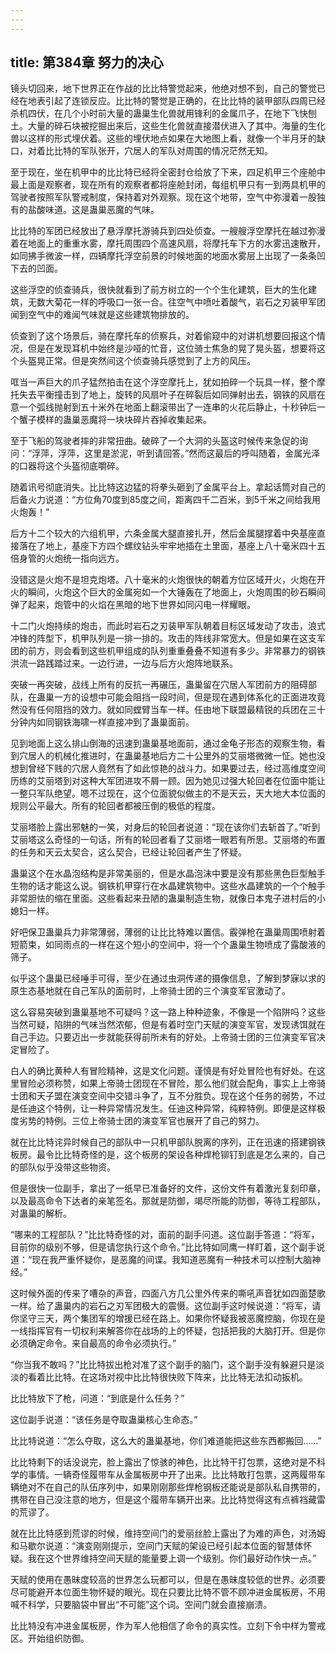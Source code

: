 ```yaml
---
---
---
```

title: 第384章 努力的决心
---



镜头切回来，地下世界正在作战的比比特警觉起来，他绝对想不到，自己的警觉已经在地表引起了连锁反应。比比特的警觉是正确的，在比比特的装甲部队四周已经杀机四伏，在几个小时前大量的蛊巢生化兽就用锋利的金属爪子，在地下飞快刨土。大量的碎石块被挖掘出来后，这些生化兽就直接潜伏进入了其中。海量的生化兽以这样的形式埋伏着。这些的埋伏地点如果在大地图上看，就像一个半月牙的缺口，对着比比特的军队张开，穴居人的军队对周围的情况茫然无知。

至于现在，坐在机甲中的比比特已经将全密封仓给放了下来，四足机甲三个座舱中最上面是观察者，现在所有的观察者都将座舱封闭，每组机甲只有一到两具机甲的驾驶者按照军队警戒制度，保持着对外观察。现在这个地带，空气中弥漫着一股独有的盐酸味道。这是蛊巢恶魔的气味。

比比特的军团已经放出了悬浮摩托游骑兵到四处侦查。一艘艘浮空摩托在越过弥漫着在地面上的重重水雾，摩托周围四个高速风扇，将摩托车下方的水雾迅速散开，如同拂手微波一样，四辆摩托浮空前景的时候地面的地面水雾层上出现了一条条凹下去的凹面。

这些浮空的侦查骑兵，很快就看到了前方树立的一个个生化建筑，巨大的生化建筑，无数大菊花一样的呼吸口一张一合。往空气中喷吐着酸气，岩石之刃装甲军团闻到空气中的难闻气味就是这些建筑物排放的。

侦查到了这个场景后，骑在摩托车的侦察兵，对着偷窥中的对讲机想要回报这个情况，但是在发现耳机中始终是沙哑的忙音，这位骑士焦急的晃了晃头盔，想要将这个头盔晃正常。但是突然间这个侦查骑兵感觉到了上方的风压。

哐当一声巨大的爪子猛然拍击在这个浮空摩托上，犹如拍碎一个玩具一样，整个摩托失去平衡撞击到了地上，旋转的风扇叶子在碎裂后如同弹射出去，钢铁的风扇在意一个弧线抛射到五十米外在地面上翻滚带出了一连串的火花后静止，十秒钟后一个蟹子模样的蛊巢恶魔将一块块碎片吞掉收集起来。

至于飞船的驾驶者摔的非常扭曲。破碎了一个大洞的头盔这时候传来急促的询问：“浮萍，浮萍，这里是淤泥，听到请回答。”然而这最后的呼叫随着，金属光泽的口器将这个头盔彻底嚼碎。

随着讯号彻底消失。比比特这边猛的将拳头砸到了金属平台上。拿起话筒对自己的后备火力说道：“方位角70度到85度之间，距离四千二百米，到5千米之间给我用火炮轰！”

后方十二个较大的六组机甲，六条金属大腿直接扎开，然后金属腿撑着中央基座直接落在了地上，基座下方四个螺纹钻头牢牢地插在土里面，基座上八十毫米四十五倍身管的火炮统一指向远方。

没错这是火炮不是坦克炮塔。八十毫米的火炮很快的朝着方位区域开火，火炮在开火的瞬间，火炮这个巨大的金属宛如一个大锤轰在了地面上，火炮周围的砂石瞬间弹了起来，炮管中的火焰在黑暗的地下世界如同闪电一样耀眼。

十二门火炮持续的炮击，而此时岩石之刃装甲军队朝着目标区域发动了攻击，浪式冲锋的阵型下，机甲队列是一排一排的。攻击的阵线非常宽大。但是如果在这支军团的前方，则会看到这些机甲组成的队列重重叠叠不知道有多少。非常暴力的钢铁洪流一路践踏过来。一边行进，一边与后方火炮阵地联系。

突破一再突破，战线上所有的反抗一再碾压，蛊巢留在穴居人军团前方的阻碍部队，在蛊巢一方的设想中可能会阻挡一段时间，但是现在遇到体系化的正面进攻竟然没有任何阻挡的效力。就如同螳臂当车一样。任由地下联盟最精锐的兵团在三十分钟内如同钢铁海啸一样直接冲到了蛊巢面前。

见到地面上这么排山倒海的迅速到蛊巢基地面前，通过金龟子形态的观察生物，看到穴居人的机械化推进时，在蛊巢基地后方二十公里外的艾丽塔微微一怔。她也没想到曾经下贱的穴居人竟然有了如此惊艳的战斗力。如果要过去，经过高维度空间历练的艾丽塔到对这种大军团进攻不屑一顾。因为她见过强大轮回者在位面中能让一整只军队绝望。嗯不过现在，这个位面貌似做主的不是天云，天大地大本位面的规则公平最大。所有的轮回者都被压倒的极低的程度。

艾丽塔脸上露出邪魅的一笑，对身后的轮回者说道：“现在该你们去斩首了。”听到艾丽塔这么奇怪的一句话，所有的轮回者看了艾丽塔一眼若有所思。艾丽塔的布置的任务和天云太契合，这么契合，已经让轮回者产生了怀疑。

蛊巢这个在水晶泡结构是非常美丽的，但是水晶泡沫中要是没有那些黑色巨型触手生物的话才能这么说。钢铁机甲穿行在水晶建筑物中。这些水晶建筑的一个个触手非常胆怯的缩在里面。这些看起来丑陋的蛊巢制造生物，就像日本鬼子进村后的小媳妇一样。

好吧保卫蛊巢兵力非常薄弱，薄弱的让比比特难以置信。霰弹枪在蛊巢周围喷射着短箭束，如同雨点的一样在这个短小的空间中，将一个个蛊巢生物喷成了露酸液的筛子。

似乎这个蛊巢已经唾手可得，至少在通过虫洞传递的摄像信息，了解到梦寐以求的原生态基地就在自己军队的面前时，上帝骑士团的三个演变军官激动了。

这么容易突破到蛊巢基地不可疑吗？这一路上种种迹象，不像是一个陷阱吗？这些当然可疑，陷阱的气味当然浓郁，但是有着时空门天赋的演变军官，发现诱饵就在自己手边。只要迈出一步就能获得前所未有的好处。上帝骑士团的三位演变军官决定冒险了。

白人的确比黄种人有冒险精神，这是文化问题。谨慎是有好处冒险也有好处。在这里冒险必须称赞，如果上帝骑士团现在不冒险，那么他们就会配角，事实上上帝骑士团和天子盟在演变空间中交错斗争了，互不分胜负。现在这个任务的弱势，不过是任迪这个特例，让一种异常情况发生。任迪这种异常，纯粹特例。即便是这样极度劣势的特例。三位上帝骑士团的演变军官也展开了自己的努力。

就在比比特诧异时候自己的部队中一只机甲部队脱离的序列，正在迅速的搭建钢铁板房。最令比比特奇怪的是，这个板房的架设各种焊枪铆钉到底是怎么来的，自己的部队似乎没带这些物资。

但是很快一位副手，拿出了一纸早已准备好的文件，这份文件有着激光复刻印章，以及最高命令下达者的亲笔签名。那就是防御，竭尽所能的防御，等待工程部队，对蛊巢的解析。

“哪来的工程部队？”比比特奇怪的对，面前的副手问道。这位副手答道：“将军，目前你的级别不够，但是请您执行这个命令。”比比特如同鹰一样盯着，这个副手说道：“现在我严重怀疑你，是恶魔的间谍。我知道恶魔有一种技术可以控制大脑神经。”

这时候外面的传来了嘈杂的声音，四面八方几公里外传来的嘶吼声音犹如四面楚歌一样。给了蛊巢内的岩石之刃军团极大的震慑。这位副手这时候说道：“将军，请你坚守三天，两个集团军的增援已经在路上。如果你怀疑我被恶魔控脑，你现在是一线指挥官有一切权利来解答你在战场的上的怀疑，包括把我的大脑打开。但是你必须确定命令。来自最高的命令必须执行。”

“你当我不敢吗？”比比特拔出枪对准了这个副手的脑门，这个副手没有躲避只是淡淡的看着比比特。在这场对视中比比特很快败下阵来，比比特无法扣动扳机。

比比特放下了枪，问道：“到底是什么任务？”

这位副手说道：“该任务是夺取蛊巢核心生命态。”

比比特说道：“怎么夺取，这么大的蛊巢基地，你们难道能把这些东西都搬回……”

比比特剩下的话没说完，脸上露出了惊骇的神色，比比特干打包票，这绝对是不科学的事情。一辆奇怪履带车从金属板房中开了出来。比比特敢打包票，这两履带车辆绝对不在自己的队伍序列中，如果刚刚那些焊枪钢板还能说是部队私自携带的，携带在自己没注意的地方，但是这个履带车辆开出来。比比特觉得这有点裤裆藏雷的荒谬了。

就在比比特感到荒谬的时候，维持空间门的爱丽丝脸上露出了为难的声色，对汤姆和马歇尔说道：“演变刚刚提示，空间门天赋的架设已经引起本位面的智慧体怀疑。我在这个世界维持空间天赋的能量要上调一个级别。你们最好动作快一点。”

天赋的使用在愚昧度较高的世界怎么玩都可以，但是在愚昧度较低的世界。必须要尽可能避开本位面生物怀疑的眼光。现在只要比比特不管不顾冲进金属板房，不用喊不科学，只要脑袋中冒出“不可能”这个词。空间门就会直接崩溃。

比比特没有冲进金属板房，作为军人他相信了命令的真实性。立刻下令中样为警戒区。开始组织防御。